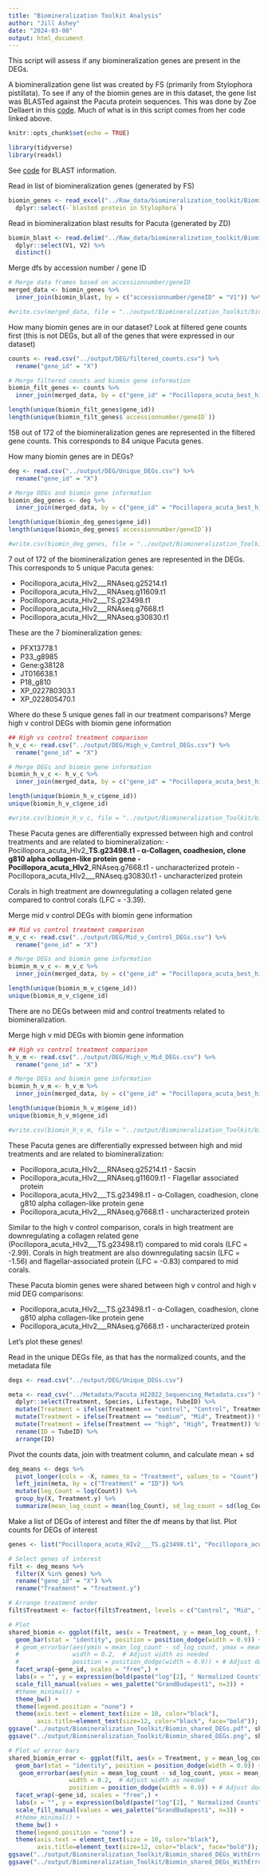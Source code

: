 ```yaml
---
title: "Biomineralization Toolkit Analysis"
author: "Jill Ashey"
date: "2024-03-08"
output: html_document
---
```


This script will assess if any biomineralization genes are present in the DEGs. 

A biomineralization gene list was created by FS (primarily from Stylophora pistillata). To see if any of the biomin genes are in this dataset, the gene list was BLASTed against the Pacuta protein sequences. This was done by Zoe Dellaert in this [code](https://github.com/imkristenbrown/Heron-Pdam-gene-expression/blob/master/BioInf/scripts/glmmSeq/analysis/Biomineralization_Toolkit_Analysis.Rmd). Much of what is in this script comes from her code linked above. 

```r
knitr::opts_chunk$set(echo = TRUE)

library(tidyverse)
library(readxl)
```

See [code](https://github.com/JillAshey/JillAshey_Putnam_Lab_Notebook/blob/master/_posts/2024-03-11-BLAST-Pacuta-Hawaii-2022.md) for BLAST information.  

Read in list of biomineralization genes (generated by FS)
```r
biomin_genes <- read_excel("../Raw_data/biomineralization_toolkit/Biomineralization_Toolkit_FScucchia.xlsx") %>% 
  dplyr::select(-`blasted protein in Stylophora`)
```

Read in biomineralization blast results for Pacuta (generated by ZD)
```r
biomin_blast <- read.delim("../Raw_data/biomineralization_toolkit/Biomineralization_blast_results_tab.txt", header = F) %>%
  dplyr::select(V1, V2) %>%
  distinct()
```

Merge dfs by accession number / gene ID
```r
# Merge data frames based on accessionnumber/geneID
merged_data <- biomin_genes %>%
  inner_join(biomin_blast, by = c("accessionnumber/geneID" = "V1")) %>% rename("Pocillopora_acuta_best_hit" = "V2")

#write.csv(merged_data, file = "../output/Biomineralization_Toolkit/biomin_blast_Pacuta_best_hit.csv", row.names = F)
```

How many biomin genes are in our dataset? Look at filtered gene counts first (this is not DEGs, but all of the genes that were expressed in our dataset)
```r
counts <- read.csv("../output/DEG/filtered_counts.csv") %>% 
  rename("gene_id" = "X")

# Merge filtered counts and biomin gene information
biomin_filt_genes <- counts %>%
  inner_join(merged_data, by = c("gene_id" = "Pocillopora_acuta_best_hit"))

length(unique(biomin_filt_genes$gene_id))
length(unique(biomin_filt_genes$`accessionnumber/geneID`))
```

158 out of 172 of the biomineralization genes are represented in the filtered gene counts. This corresponds to 84 unique Pacuta genes. 

How many biomin genes are in DEGs?
```r
deg <- read.csv("../output/DEG/Unique_DEGs.csv") %>%
  rename("gene_id" = "X")

# Merge DEGs and biomin gene information
biomin_deg_genes <- deg %>%
  inner_join(merged_data, by = c("gene_id" = "Pocillopora_acuta_best_hit"))

length(unique(biomin_deg_genes$gene_id))
length(unique(biomin_deg_genes$`accessionnumber/geneID`))

#write.csv(biomin_deg_genes, file = "../output/Biomineralization_Toolkit/biomin_DEG.csv", row.names = F)
```

7 out of 172 of the biomineralization genes are represented in the DEGs. This corresponds to 5 unique Pacuta genes: 

- Pocillopora_acuta_HIv2___RNAseq.g25214.t1
- Pocillopora_acuta_HIv2___RNAseq.g11609.t1
- Pocillopora_acuta_HIv2___TS.g23498.t1  
- Pocillopora_acuta_HIv2___RNAseq.g7668.t1
- Pocillopora_acuta_HIv2___RNAseq.g30830.t1

These are the 7 biomineralization genes: 

- PFX13778.1
- P33_g8985
- Gene:g38128
- JT016638.1
- P18_g810
- XP_022780303.1
- XP_022805470.1

Where do these 5 unique genes fall in our treatment comparisons? Merge high v control DEGs with biomin gene information
```r
## High vs control treatment comparison 
h_v_c <- read.csv("../output/DEG/High_v_Control_DEGs.csv") %>%
  rename("gene_id" = "X")

# Merge DEGs and biomin gene information
biomin_h_v_c <- h_v_c %>%
  inner_join(merged_data, by = c("gene_id" = "Pocillopora_acuta_best_hit"))

length(unique(biomin_h_v_c$gene_id))
unique(biomin_h_v_c$gene_id)

#write.csv(biomin_h_v_c, file = "../output/Biomineralization_Toolkit/biomin_DEG_high_v_control.csv", row.names = F)
```

These Pacuta genes are differentially expressed between high and control treatments and are related to biomineralization: 
- Pocillopora_acuta_HIv2___TS.g23498.t1 - α-Collagen, coadhesion, clone g810 alpha collagen-like protein gene
- Pocillopora_acuta_HIv2___RNAseq.g7668.t1 - uncharacterized protein
- Pocillopora_acuta_HIv2___RNAseq.g30830.t1 - uncharacterized protein

Corals in high treatment are downregulating a collagen related gene compared to control corals (LFC = -3.39). 

Merge mid v control DEGs with biomin gene information
```r
## Mid vs control treatment comparison 
m_v_c <- read.csv("../output/DEG/Mid_v_Control_DEGs.csv") %>%
  rename("gene_id" = "X")

# Merge DEGs and biomin gene information
biomin_m_v_c <- m_v_c %>%
  inner_join(merged_data, by = c("gene_id" = "Pocillopora_acuta_best_hit"))

length(unique(biomin_m_v_c$gene_id))
unique(biomin_m_v_c$gene_id)
```

There are no DEGs between mid and control treatments related to biomineralization. 

Merge high v mid DEGs with biomin gene information
```r
## High vs control treatment comparison 
h_v_m <- read.csv("../output/DEG/High_v_Mid_DEGs.csv") %>%
  rename("gene_id" = "X")

# Merge DEGs and biomin gene information
biomin_h_v_m <- h_v_m %>%
  inner_join(merged_data, by = c("gene_id" = "Pocillopora_acuta_best_hit"))

length(unique(biomin_h_v_m$gene_id))
unique(biomin_h_v_m$gene_id)

#write.csv(biomin_h_v_m, file = "../output/Biomineralization_Toolkit/biomin_DEG_high_v_mid.csv", row.names = F)
```

These Pacuta genes are differentially expressed between high and mid treatments and are related to biomineralization: 

- Pocillopora_acuta_HIv2___RNAseq.g25214.t1 - Sacsin
- Pocillopora_acuta_HIv2___RNAseq.g11609.t1 - Flagellar associated protein
- Pocillopora_acuta_HIv2___TS.g23498.t1 - α-Collagen, coadhesion, clone g810 alpha collagen-like protein gene
- Pocillopora_acuta_HIv2___RNAseq.g7668.t1 - uncharacterized protein 

Similar to the high v control comparison, corals in high treatment are downregulating a collagen related gene (Pocillopora_acuta_HIv2___TS.g23498.t1) compared to mid corals (LFC = -2.99). Corals in high treatment are also downregulating sacsin (LFC = -1.56) and flagellar-associated protein (LFC = -0.83) compared to mid corals. 

These Pacuta biomin genes were shared between high v control and high v mid DEG comparisons: 

- Pocillopora_acuta_HIv2___TS.g23498.t1 - α-Collagen, coadhesion, clone g810 alpha collagen-like protein gene
- Pocillopora_acuta_HIv2___RNAseq.g7668.t1 - uncharacterized protein

Let's plot these genes!

Read in the unique DEGs file, as that has the normalized counts, and the metadata file
```r
degs <- read.csv("../output/DEG/Unique_DEGs.csv")

meta <- read_csv("../Metadata/Pacuta_HI2022_Sequencing_Metadata.csv") %>%
  dplyr::select(Treatment, Species, Lifestage, TubeID) %>%
  mutate(Treatment = ifelse(Treatment == "control", "Control", Treatment)) %>%
  mutate(Treatment = ifelse(Treatment == "medium", "Mid", Treatment)) %>%
  mutate(Treatment = ifelse(Treatment == "high", "High", Treatment)) %>%
  rename(ID = TubeID) %>%
  arrange(ID)
```

Pivot the counts data, join with treatment column, and calculate mean + sd
```r
deg_means <- degs %>%
  pivot_longer(cols = -X, names_to = "Treatment", values_to = "Count") %>%
  left_join(meta, by = c("Treatment" = "ID")) %>%
  mutate(log_Count = log(Count)) %>%
  group_by(X, Treatment.y) %>%
  summarize(mean_log_count = mean(log_Count), sd_log_count = sd(log_Count))
```

Make a list of DEGs of interest and filter the df means by that list. Plot counts for DEGs of interest 
```r
genes <- list("Pocillopora_acuta_HIv2___TS.g23498.t1", "Pocillopora_acuta_HIv2___RNAseq.g7668.t1")

# Select genes of interest 
filt <- deg_means %>% 
  filter(X %in% genes) %>%
  rename("gene_id" = "X") %>%
  rename("Treatment" = "Treatment.y")  

# Arrange treatment order
filt$Treatment <- factor(filt$Treatment, levels = c("Control", "Mid", "High"))

# Plot 
shared_biomin <- ggplot(filt, aes(x = Treatment, y = mean_log_count, fill = Treatment)) +
  geom_bar(stat = "identity", position = position_dodge(width = 0.9)) +
  # geom_errorbar(aes(ymin = mean_log_count - sd_log_count, ymax = mean_log_count + sd_log_count),
  #               width = 0.2,  # Adjust width as needed
  #               position = position_dodge(width = 0.9)) + # Adjust dodge width as needed
  facet_wrap(~gene_id, scales = "free",) +
  labs(x = "", y = expression(bold(paste("log"[2], " Normalized Counts")))) +
  scale_fill_manual(values = wes_palette("GrandBudapest1", n=3)) +
  #theme_minimal() +
  theme_bw() +
  theme(legend.position = "none") +
  theme(axis.text = element_text(size = 10, color="black"),
        axis.title=element_text(size=12, color="black", face="bold")); shared_biomin
ggsave("../output/Biomineralization_Toolkit/Biomin_shared_DEGs.pdf", shared_biomin)
ggsave("../output/Biomineralization_Toolkit/Biomin_shared_DEGs.png", shared_biomin)

# Plot w/ error bars
shared_biomin_error <- ggplot(filt, aes(x = Treatment, y = mean_log_count, fill = Treatment)) +
  geom_bar(stat = "identity", position = position_dodge(width = 0.9)) +
   geom_errorbar(aes(ymin = mean_log_count - sd_log_count, ymax = mean_log_count + sd_log_count),
                 width = 0.2,  # Adjust width as needed
                 position = position_dodge(width = 0.9)) + # Adjust dodge width as needed
  facet_wrap(~gene_id, scales = "free",) +
  labs(x = "", y = expression(bold(paste("log"[2], " Normalized Counts")))) +
  scale_fill_manual(values = wes_palette("GrandBudapest1", n=3)) +
  #theme_minimal() +
  theme_bw() +
  theme(legend.position = "none") +
  theme(axis.text = element_text(size = 10, color="black"),
        axis.title=element_text(size=12, color="black", face="bold")); shared_biomin_error
ggsave("../output/Biomineralization_Toolkit/Biomin_shared_DEGs_WithErrorBars.pdf", shared_biomin_error)
ggsave("../output/Biomineralization_Toolkit/Biomin_shared_DEGs_WithErrorBars.png", shared_biomin_error)
```


